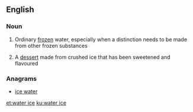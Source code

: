 ==English==

===Noun===
{{en-noun|head=[[water]] [[ice]]|~}}

# {{label|en|uncountable}} Ordinary [[frozen]] water, especially when a distinction needs to be made from other frozen substances
# {{label|en|countable}} A [[dessert]] made from crushed ice that has been sweetened and flavoured

===Anagrams===
* [[ice water#English|ice water]]

[[et:water ice]]
[[ku:water ice]]